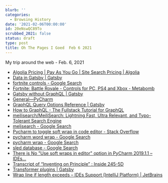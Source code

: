 ```yaml
---
blurb: ''
categories:
  - Browsing History
date: '2021-02-06T00:00:00'
id: 20eNswQC89To
scrubbed_2021: false
status: draft
type: post
title: Oh The Pages I Goed  Feb 6 2021
---
```


My trip around the web - Feb. 6, 2021

- [Algolia Pricing | Pay As You Go | Site Search Pricing | Algolia](https://www.algolia.com/pricing/)
- [Data in Gatsby | Gatsby](https://www.gatsbyjs.com/docs/tutorial/part-four/)
- [fortnite controls - Google Search](https://www.google.com/search?client=safari&rls=en&q=fortnite+controls&ie=UTF-8&oe=UTF-8)
- [Fortnite: Battle Royale - Controls for PC, PS4 and Xbox - Metabomb](https://www.metabomb.net/fortnite-battle-royale/gameplay-guides/fortnite-battle-royale-controls-for-pc-ps4-and-xbox-one)
- [Gatsby without GraphQL | Gatsby](https://www.gatsbyjs.com/docs/how-to/querying-data/using-gatsby-without-graphql/)
- [General—PyCharm](https://www.jetbrains.com/help/pycharm/settings-editor-general.html)
- [GraphQL Query Options Reference | Gatsby](https://www.gatsbyjs.com/docs/graphql-reference/)
- [How to GraphQL - The Fullstack Tutorial for GraphQL](https://www.howtographql.com/)
- [meilisearch/MeiliSearch: Lightning Fast, Ultra Relevant, and Typo-Tolerant Search Engine](https://github.com/meilisearch/MeiliSearch)
- [melisearch - Google Search](https://www.google.com/search?client=safari&rls=en&q=melisearch&ie=UTF-8&oe=UTF-8)
- [Pycharm to toggle soft wrap in code editor - Stack Overflow](https://stackoverflow.com/questions/38585204/pycharm-to-toggle-soft-wrap-in-code-editor)
- [pycharm word wrap - Google Search](https://www.google.com/search?client=safari&rls=en&q=pycharm+word+wrap&ie=UTF-8&oe=UTF-8)
- [pycharm wrap - Google Search](https://www.google.com/search?client=safari&rls=en&q=pycharm+wrap&ie=UTF-8&oe=UTF-8)
- [sled database - Google Search](https://www.google.com/search?client=safari&rls=en&q=sled+database&ie=UTF-8&oe=UTF-8)
- [There is No "Use soft wraps in editor" option in PyCharm 2019.1.1 – IDEs...](https://intellij-support.jetbrains.com/hc/en-us/community/posts/360003457340-There-is-No-Use-soft-wraps-in-editor-option-in-PyCharm-2019-1-1)
- [Transcript of “Inventing on Principle” : Inside 245-5D](http://blog.ezyang.com/2012/02/transcript-of-inventing-on-principleb/)
- [Transformer plugins | Gatsby](https://www.gatsbyjs.com/docs/tutorial/part-six/)
- [Wrap line if length exceeds – IDEs Support (IntelliJ Platform) | JetBrains](https://intellij-support.jetbrains.com/hc/en-us/community/posts/360004172899-Wrap-line-if-length-exceeds-)
